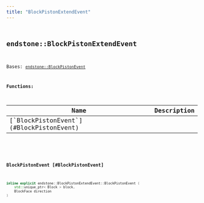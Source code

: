 ```yaml
---
title: "BlockPistonExtendEvent"
---
```


## <code className="doc-symbol doc-symbol-class"/> endstone::BlockPistonExtendEvent

Bases: [`endstone::BlockPistonEvent`](classendstone_1_1_block_piston_event.md)
















**Functions:**

<table>
<thead>
   <tr>
      <th>Name</th>
      <th>Description</th>
   </tr>
</thead>
<tbody>
<tr key="classendstone_1_1_block_piston_extend_event_1a4045e305bbfc65226b898f11a7ec8389">
    <td>[`BlockPistonEvent`](#BlockPistonEvent)</td>
    <td></td>
</tr>
</tbody>
</table>

### <code className="doc-symbol doc-symbol-function"/> BlockPistonEvent [#BlockPistonEvent]

```cpp
inline explicit endstone::BlockPistonExtendEvent::BlockPistonEvent (
    std::unique_ptr< Block > block,
    BlockFace direction
) 
```